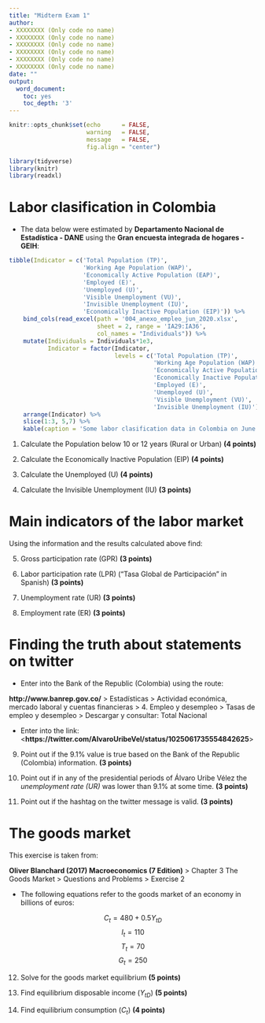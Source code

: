 ```yaml
---
title: "Midterm Exam 1"
author:
- XXXXXXXX (Only code no name)
- XXXXXXXX (Only code no name)
- XXXXXXXX (Only code no name)
- XXXXXXXX (Only code no name)
- XXXXXXXX (Only code no name)
- XXXXXXXX (Only code no name)
date: ""
output:
  word_document: 
    toc: yes
    toc_depth: '3'
---
```


```r
knitr::opts_chunk$set(echo      = FALSE, 
                      warning   = FALSE,
                      message   = FALSE, 
                      fig.align = "center")
```

```r

library(tidyverse)
library(knitr)
library(readxl)

```

# Labor clasification in Colombia

- The data below were estimated by **Departamento Nacional de Estadística - DANE** using the **Gran encuesta integrada de hogares - GEIH**:

```r

tibble(Indicator = c('Total Population (TP)',
                     'Working Age Population (WAP)',
                     'Economically Active Population (EAP)',
                     'Employed (E)',
                     'Unemployed (U)',
                     'Visible Unemployment (VU)',
                     'Invisible Unemployment (IU)',
                     'Economically Inactive Population (EIP)')) %>% 
    bind_cols(read_excel(path = '004_anexo_empleo_jun_2020.xlsx',
                         sheet = 2, range = 'IA29:IA36', 
                         col_names = "Individuals")) %>% 
    mutate(Individuals = Individuals*1e3,
           Indicator = factor(Indicator, 
                              levels = c('Total Population (TP)',
                                         'Working Age Population (WAP)',
                                         'Economically Active Population (EAP)',
                                         'Economically Inactive Population (EIP)',
                                         'Employed (E)',
                                         'Unemployed (U)',
                                         'Visible Unemployment (VU)',
                                         'Invisible Unemployment (IU)'))) %>% 
    arrange(Indicator) %>% 
    slice(1:3, 5,7) %>% 
    kable(caption = 'Some labor clasification data in Colombia on June 2020')
```

1. Calculate the Population below 10 or 12 years (Rural or Urban) **(4 points)**

2. Calculate the Economically Inactive Population (EIP) **(4 points)**

3. Calculate the Unemployed (U) **(4 points)**

4. Calculate the Invisible Unemployment (IU) **(3 points)**

# Main indicators of the labor market

Using the information and the results calculated above find:

5. Gross participation rate (GPR) **(3 points)**

6. Labor participation rate (LPR) ("Tasa Global de Participación" in Spanish) **(3 points)**

7. Unemployment rate (UR) **(3 points)**

8. Employment rate (ER) **(3 points)**

# Finding the truth about statements on twitter

- Enter into the Bank of the Republic (Colombia) using the route:

**http://www.banrep.gov.co/** > Estadísticas > Actividad económica, mercado laboral y cuentas financieras > 
4. Empleo y desempleo > Tasas de empleo y desempleo > Descargar y consultar: Total Nacional

- Enter into the link:
<**https://twitter.com/AlvaroUribeVel/status/1025061735554842625**>

9. Point out if the 9.1% value is true based on the Bank of the Republic (Colombia) information. **(3 points)**

10. Point out if in any of the presidential periods of Álvaro Uribe Vélez the *unemployment rate (UR)* was lower than 9.1% at some time. **(3 points)**

11. Point out if the hashtag on the twitter message is valid. **(3 points)**

# The goods market

This exercise is taken from: 

**Oliver Blanchard (2017) Macroeconomics (7 Edition)** > Chapter 3 The Goods Market > Questions and Problems > Exercise 2

- The following equations refer to the goods market of an economy in billions of euros:

$$C_t = 480 + 0.5Y_{tD}$$
$$I_t = 110$$
$$T_t = 70$$
$$G_t = 250$$

12. Solve for the goods market equilibrium  **(5 points)**

13. Find equilibrium disposable income $(Y_{tD})$ **(5 points)**

14. Find equilibrium consumption $(C_t)$ **(4 points)**
